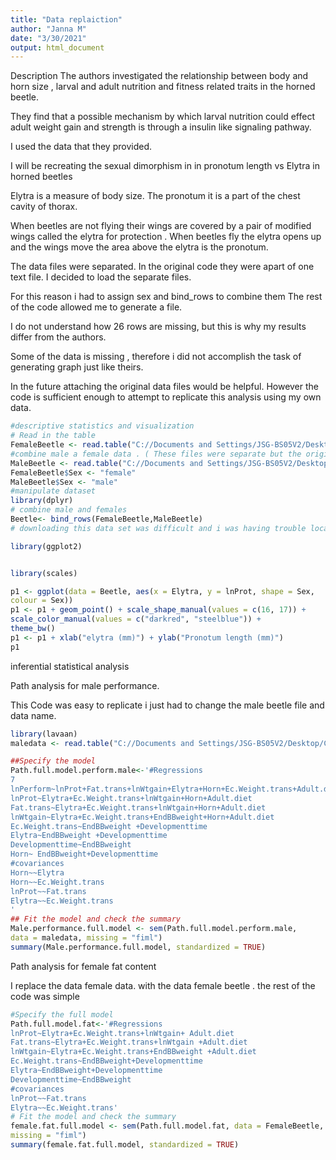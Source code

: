 ---
title: "Data replaiction"
author: "Janna M"
date: "3/30/2021"
output: html_document
---
Description 
The authors investigated the relationship between body and horn size , larval and adult nutrition and fitness related traits in the horned beetle.

They find that a possible mechanism by which larval nutrition could effect adult weight gain and strength is through a insulin like signaling pathway. 

I used the data that they provided.



I will be recreating the sexual dimorphism in in pronotum length vs Elytra in horned beetles 

Elytra is a measure of body size. The pronotum it is a part of the chest cavity of thorax.

When beetles are not flying their wings are covered by a pair of modified wings called the elytra for protection . When beetles fly the elytra opens up and the wings move the area above the elytra is the pronotum.


The data files were separated. In the original code they were apart of one text file. I decided to load the separate files.

For this reason i had to assign sex and bind_rows to combine them The rest of the code allowed me to generate a file.

I do not understand how 26 rows are missing, but this is why my results differ from the authors.

Some of the data is missing , therefore i did not accomplish the task of generating graph just like theirs.

In the future attaching the original data files would be helpful. However the code is sufficient enough to attempt to replicate this analysis using my own data.

```{r}
#descriptive statistics and visualization 
# Read in the table
FemaleBeetle <- read.table("C://Documents and Settings/JSG-BS05V2/Desktop/Class/Beetle_data_exploratory.txt/femaledata.txt")
#combine male a female data . ( These files were separate but the original code read this in as one file . i had to combine them )
MaleBeetle <- read.table("C://Documents and Settings/JSG-BS05V2/Desktop/Class/Beetle_data_exploratory.txt/maledata.txt")
FemaleBeetle$Sex <- "female"
MaleBeetle$Sex <- "male"
#manipulate dataset
library(dplyr)
# combine male and females 
Beetle<- bind_rows(FemaleBeetle,MaleBeetle)
# downloading this data set was difficult and i was having trouble locating it

library(ggplot2)


library(scales)

p1 <- ggplot(data = Beetle, aes(x = Elytra, y = lnProt, shape = Sex,
colour = Sex))
p1 <- p1 + geom_point() + scale_shape_manual(values = c(16, 17)) +
scale_color_manual(values = c("darkred", "steelblue")) +
theme_bw()
p1 <- p1 + xlab("elytra (mm)") + ylab("Pronotum length (mm)")
p1
```
 inferential statistical analysis
 
 Path analysis for male performance.
 
 This Code was easy to replicate i just had to change the male beetle file and data name.
```{r}
library(lavaan)
maledata <- read.table("C://Documents and Settings/JSG-BS05V2/Desktop/Class/Beetle_data_exploratory.txt/maledata.txt")

##Specify the model
Path.full.model.perform.male<-'#Regressions
7
lnPerform~lnProt+Fat.trans+lnWtgain+Elytra+Horn+Ec.Weight.trans+Adult.diet
lnProt~Elytra+Ec.Weight.trans+lnWtgain+Horn+Adult.diet
Fat.trans~Elytra+Ec.Weight.trans+lnWtgain+Horn+Adult.diet
lnWtgain~Elytra+Ec.Weight.trans+EndBBweight+Horn+Adult.diet
Ec.Weight.trans~EndBBweight +Developmenttime
Elytra~EndBBweight +Developmenttime
Developmenttime~EndBBweight
Horn~ EndBBweight+Developmenttime
#covariances
Horn~~Elytra
Horn~~Ec.Weight.trans
lnProt~~Fat.trans
Elytra~~Ec.Weight.trans
'
## Fit the model and check the summary
Male.performance.full.model <- sem(Path.full.model.perform.male,
data = maledata, missing = "fiml")
summary(Male.performance.full.model, standardized = TRUE)
```
Path analysis for female fat content

I replace the data female data. with the data female beetle . the rest of the code was simple 
```{r}
#Specify the full model
Path.full.model.fat<-'#Regressions
lnProt~Elytra+Ec.Weight.trans+lnWtgain+ Adult.diet
Fat.trans~Elytra+Ec.Weight.trans+lnWtgain +Adult.diet
lnWtgain~Elytra+Ec.Weight.trans+EndBBweight +Adult.diet
Ec.Weight.trans~EndBBweight+Developmenttime
Elytra~EndBBweight+Developmenttime
Developmenttime~EndBBweight
#covariances
lnProt~~Fat.trans
Elytra~~Ec.Weight.trans'
# Fit the model and check the summary
female.fat.full.model <- sem(Path.full.model.fat, data = FemaleBeetle,
missing = "fiml")
summary(female.fat.full.model, standardized = TRUE)
```
